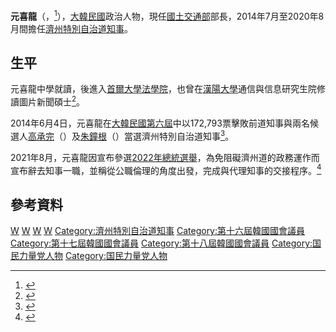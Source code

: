 {{Infobox_President
| name = 元喜龍
| original_name = {{lang|ko|원희룡}}
| image =Won Heeryong - 2 in 2016 (cropped).jpg
| office = {{ROK}}第7任[[國土交通部|國土交通部]]部長
| term_start = 2022年5月13日
| term_end = 
| president = [[尹錫悅|尹錫悅]]
| predecessor = {{lk|盧炯旭|노형욱 (공무원)}}
| successor = 
| office1 = [[File:Flag_of_Jeju.svg|22px]] 第33-34任[[濟州特別自治道知事|濟州特別自治道知事]]
| term_start1 = 2014年7月1日
| term_end1 = 2021年8月11日
| predecessor1 ={{link-ko|禹瑾敏|우근민}}
| successor1 = {{lk|丘萬燮|구만섭}}（代理）
| birth_date = {{birth date and age|1964|2|14}}
| birth_place = {{KOR}}[[濟州道|濟州道]][[南濟州郡|南濟州郡]][[西歸浦市|西歸邑]]<br>{{small|（今[[濟州特別自治道|濟州特別自治道]][[西歸浦市|西歸浦市]]）}}
| native_place = 
| spouse = 姜允瑩（{{lang|ko|강윤형}}）
| marriage_date =
| children = 2女
| bothers = 
| religion =[[基督教|基督教]]
| party = {{PPP}}
| otherparty = [[新世界黨|新世界黨]]<br>{{RPP}}<br>[[正確未來黨|正確未來黨]]<br>{{NONP}}
}}

'''元喜龍'''（{{lang-ko|'''원희룡'''}}，{{bd|1964年|2月14日|||catIdx=Y元喜龍}}<ref name=li>{{Cite web |url=http://dojisa.jeju.go.kr/index.jeju?menuCd=DOM_000000701003000000&sso=ok |title=원희룡의 삶 < 원희룡은 - 제주특별자치도 도지사 원희룡 |accessdate=2014-11-04 |archive-date=2014-11-04 |archive-url=https://web.archive.org/web/20141104172314/http://dojisa.jeju.go.kr/index.jeju?menuCd=DOM_000000701003000000&sso=ok |dead-url=yes }}</ref>），[[大韓民國|大韓民國]]政治人物，現任[[國土交通部|國土交通部]]部長，2014年7月至2020年8月間擔任[[濟州特別自治道知事|濟州特別自治道知事]]。

==生平==
元喜龍中學就讀{{link-ko|濟州第一高等學校|제주제일고등학교}}，後進入[[首爾大學法學院|首爾大學法學院]]，也曾在[[漢陽大學|漢陽大學]]通信與信息研究生院修讀圖片新聞碩士<ref>{{Cite web |url=http://m.jejuenews.com/news/articleView.html?idxno=4626 |title=원희룡 제주도지사 당선인 그는 누구인가 |accessdate=2014-11-04 |archive-date=2014-11-04 |archive-url=https://web.archive.org/web/20141104211836/http://m.jejuenews.com/news/articleView.html?idxno=4626 |dead-url=no }}</ref>。

2014年6月4日，元喜龍在[[大韓民國第六屆地方選舉|大韓民國第六屆]]{{link-ko|大韓民國第六屆廣域地方自治團體長選舉|대한민국 제6회 지방 선거 광역자치단체장|廣域地方自治團體長選舉}}中以172,793票擊敗前道知事{{link-ko|慎久範|신구범}}與兩名候選人[[高承完|高承完]]（{{lang-ko|고승완}}）及[[朱鐘根|朱鐘根]]（{{lang-ko|주종근}}）當選濟州特別自治道知事<ref>{{Cite web |url=http://m.ikpnews.net/news/articleView.html?idxno=21257 |title=어느 ‘일방의 승리’는 없다 |accessdate=2014-11-04 |archive-date=2016-03-04 |archive-url=https://web.archive.org/web/20160304201515/http://m.ikpnews.net/news/articleView.html?idxno=21257 |dead-url=no }}</ref>。

2021年8月，元喜龍因宣布參選[[2022年大韓民國總統選舉|2022年總統選舉]]，為免阻礙濟州道的政務運作而宣布辭去知事一職，並稱從公職倫理的角度出發，完成與代理知事的交接程序。<ref>{{Cite web |url=http://www.newdaily.co.kr/site/data/html/2021/07/30/2021073000107.html |title=원희룡, 8월 1일 제주지사 사퇴…대권 행보 '본격화' |accessdate=2021-07-31 |date=2021-07-31 |work=韓國經濟 |archive-date=2021-07-31 |archive-url=https://web.archive.org/web/20210731154240/http://www.newdaily.co.kr/site/data/html/2021/07/30/2021073000107.html |dead-url=no }}</ref>

==參考資料==
{{reflist}}

{{start box}}
{{s-off}}
{{s-before|{{lk|盧炯旭|노형욱 (공무원)}}}}
{{s-title|[[國土交通部|國土交通部]]部長|2022年5月13日－}}
{{s-inc}}
{{s-gov}}
{{s-before|{{link-ko|禹瑾敏|우근민}}}}
{{s-title|[[濟州特別自治道知事|濟州特別自治道知事]]|2014年7月1日－2021年8月11日}}
{{s-after|{{lk|丘萬燮|구만섭}}（代理）}}
{{s-par}}
{{s-before|[[朴範珍|朴範珍]]}}
{{s-title|[[韓國國會|韓國國會]]{{link-ko|首爾陽川區國會議員|대전 중구의 국회의원|首爾陽川區議員甲}}|2000年5月30日－2012年5月29日}}
{{s-after|{{link-ko|吉炡宇|길정우}}}}
{{end box}}

[[Category:首爾大學校友|W]]
[[Category:漢陽大學校友|W]]
[[Category:濟州特別自治道出身人物|W]]
[[Category:元姓|W]]
[[Category:濟州特別自治道知事|Category:濟州特別自治道知事]]
[[Category:第十六屆韓國國會議員|Category:第十六屆韓國國會議員]]
[[Category:第十七屆韓國國會議員|Category:第十七屆韓國國會議員]]
[[Category:第十八屆韓國國會議員|Category:第十八屆韓國國會議員]]
[[Category:国民力量党人物|Category:国民力量党人物]]
[[Category:国民力量党人物|Category:国民力量党人物]]